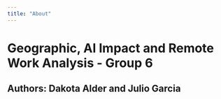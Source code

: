 ```yaml
---
title: "About"
---
```

# Geographic, AI Impact and Remote Work Analysis - Group 6

## Authors: Dakota Alder and Julio Garcia


